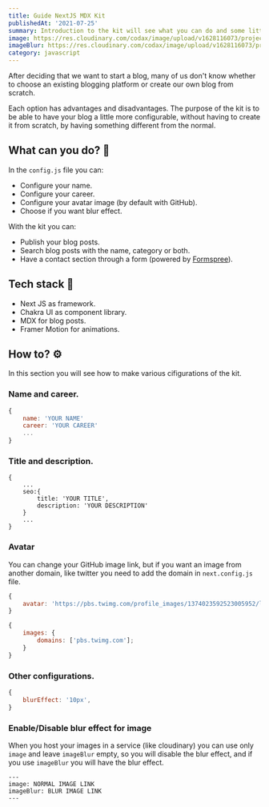 ```yaml
---
title: Guide NextJS MDX Kit
publishedAt: '2021-07-25'
summary: Introduction to the kit will see what you can do and some little examples.
image: https://res.cloudinary.com/codax/image/upload/v1628116073/projects/mdx-nextjs-chakraui-glass-neumorphism/guide.png
imageBlur: https://res.cloudinary.com/codax/image/upload/v1628116073/projects/mdx-nextjs-chakraui-glass-neumorphism/guide_blur.jpg
category: javascript
---
```


After deciding that we want to start a blog, many of us don't know whether to choose an existing blogging platform or create our own blog from scratch.

Each option has advantages and disadvantages. The purpose of the kit is to be able to have your blog a little more configurable, without having to create it from scratch, by having something different from the normal.

## What can you do? 🤔

In the `config.js` file you can:

-   Configure your name.
-   Configure your career.
-   Configure your avatar image (by default with GitHub).
-   Choose if you want blur effect.

With the kit you can:

-   Publish your blog posts.
-   Search blog posts with the name, category or both.
-   Have a contact section through a form (powered by [Formspree](https://formspree.io/)).

## Tech stack 💪

-   Next JS as framework.
-   Chakra UI as component library.
-   MDX for blog posts.
-   Framer Motion for animations.

## How to? ⚙️

In this section you will see how to make various cifigurations of the kit.

### Name and career.

```javascript:config.js
{
    name: 'YOUR NAME'
    career: 'YOUR CAREER'
    ...
}
```

### Title and description.

```javascript{4,5}
{
    ...
    seo:{
        title: 'YOUR TITLE',
        description: 'YOUR DESCRIPTION'
    }
    ...
}
```

### Avatar

You can change your GitHub image link, but if you want an image from another domain, like twitter you need to add the domain in `next.config.js` file.

```javascript:config.js
{
    avatar: 'https://pbs.twimg.com/profile_images/1374023592523005952/lfkEIHsx_400x400.jpg'
}
```

```javascript:next.config.js
{
	images: {
		domains: ['pbs.twimg.com'];
	}
}

```

### Other configurations.

```javascript
{
    blurEffect: '10px',
}
```

### Enable/Disable blur effect for image

When you host your images in a service (like cloudinary) you can use only `image` and leave `imageBlur` empty, so you will disable the blur effect, and if you use `imageBlur` you will have the blur effect.

```markdown:post.mdx
---
image: NORMAL IMAGE LINK
imageBlur: BLUR IMAGE LINK
---
```
